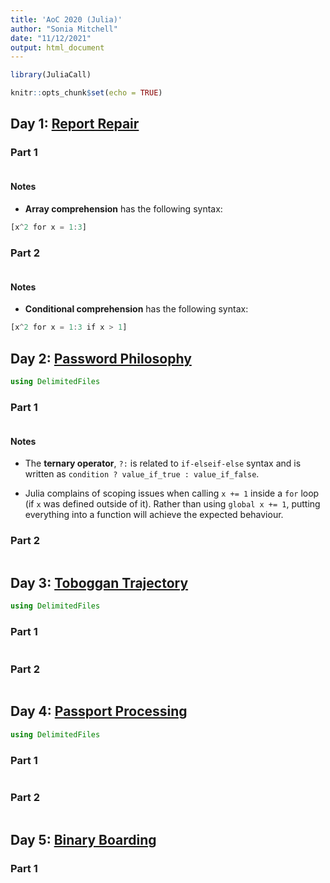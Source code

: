 ```yaml
---
title: 'AoC 2020 (Julia)'
author: "Sonia Mitchell"
date: "11/12/2021"
output: html_document
---
```


```r
library(JuliaCall)

knitr::opts_chunk$set(echo = TRUE)
```

## Day 1: [Report Repair](https://adventofcode.com/2020/day/1)

### Part 1

```julia
```

#### Notes

* **Array comprehension** has the following syntax:

```julia
[x^2 for x = 1:3]
```

### Part 2

```julia
```

#### Notes

* **Conditional comprehension** has the following syntax:

```julia
[x^2 for x = 1:3 if x > 1]
```

## Day 2: [Password Philosophy](https://adventofcode.com/2020/day/2)

```julia
using DelimitedFiles
```

### Part 1

```julia
```

#### Notes

* The **ternary operator**, `?:` is related to `if-elseif-else` syntax and is 
written as `condition ? value_if_true : value_if_false`.

* Julia complains of scoping issues when calling `x += 1` inside a `for` loop (if
`x` was defined outside of it). Rather than using `global x += 1`, putting 
everything into a function will achieve the expected behaviour.

### Part 2

```julia
```

## Day 3: [Toboggan Trajectory](https://adventofcode.com/2020/day/3)

```julia
using DelimitedFiles
```

### Part 1

```julia
```

### Part 2

```julia
```

## Day 4: [Passport Processing](https://adventofcode.com/2020/day/4)

```julia
using DelimitedFiles
```

### Part 1

```julia
```

### Part 2

```julia
```

## Day 5: [Binary Boarding](https://adventofcode.com/2020/day/5)

### Part 1

```julia
```
